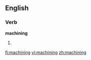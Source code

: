 ==English==

===Verb===
'''machining'''

# {{present participle of|[[machine]]}}

[[fi:machining]]
[[vi:machining]]
[[zh:machining]]
